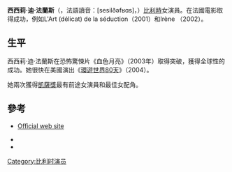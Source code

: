 {{noteTA
|T=zh-cn:塞西尔·德·弗朗斯; zh-tw:西西莉·迪·法蘭斯;
|G1=Show
|G2=Movie
|1=zh-cn:塞西尔; zh-tw:西西莉;
|2=zh-cn:德; zh-tw:迪;
|3=zh-cn:弗朗斯; zh-tw:法蘭斯;
}}
{{Infobox entertainer
| type = 女演员
| image = Cécile de France César 2016.jpg
| name = 西西莉·迪·法蘭斯<br>Cécile de France
| caption = 西西莉·迪·法蘭斯（2016年）
| foreignname = Cécile de France
| birth_date = {{birth date and age|df=yes|1975|7|17}}
| birth_place = {{BEL}}[[那慕爾|那慕爾]]
| nationality = {{BEL}}
| occupation = [[演员|演员]]
| years_active = 1997年至今
| website = http://www.cecile-de-france.com
}}
'''西西莉·迪·法蘭斯'''（{{lang-fr|Cécile de France}}，法語讀音：[sesilðəfʁɑs]，{{bd|1975年|7月17日||}}）[[比利時|比利時]]女演員。在法國電影取得成功，例如L'Art (délicat) de la séduction（2001）和Irène （2002）。

==生平==
西西莉·迪·法蘭斯在恐怖驚悚片《血色月亮》（2003年）取得突破，獲得全球性的成功。她很快在美國演出《[[環遊世界80天|環遊世界80天]]》（2004）。

她兩次獲得[[凱薩獎|凱薩獎]]最有前途女演員和最佳女配角。

==參考==
{{Commons category|Cécile de France}}
* {{fr icon}} [http://www.cecile-de-france.com Official web site] {{Wayback|url=http://www.cecile-de-france.com/ |date=20150818164949 }}
* {{IMDb name|208426|Cécile de France}}
* {{Amg name|323351}}

{{凱薩獎最佳女配角獎}}
{{凱薩獎最有潛力女演員獎}}
{{DEFAULTSORT:France, Cecile De}}

[[Category:比利时演员|Category:比利时演员]]